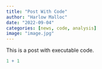 ```yaml
---
title: "Post With Code"
author: "Harlow Malloc"
date: "2022-09-04"
categories: [news, code, analysis]
image: "image.jpg"
---
```


This is a post with executable code.

```r
1 + 1
```
